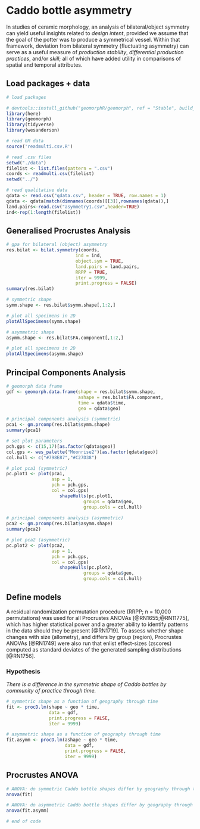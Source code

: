 # Caddo bottle asymmetry

In studies of ceramic morphology, an analysis of bilateral/object symmetry can yield useful insights related to _design intent_, provided we assume that the goal of the potter was to produce a symmetrical vessel. Within that framework, deviation from bilateral symmetry (fluctuating asymmetry) can serve as a useful measure of _production stability_, _differential production practices_, and/or _skill_; all of which have added utility in comparisons of spatial and temporal attributes.

## Load packages + data

```r
# load packages

# devtools::install_github("geomorphR/geomorph", ref = "Stable", build_vignettes = TRUE)
library(here)
library(geomorph)
library(tidyverse)
library(wesanderson)

# read GM data
source('readmulti.csv.R')

# read .csv files
setwd("./data")
filelist <- list.files(pattern = ".csv")
coords <- readmulti.csv(filelist)
setwd("../")

# read qualitative data
qdata <- read.csv("qdata.csv", header = TRUE, row.names = 1)
qdata <- qdata[match(dimnames(coords)[[3]],rownames(qdata)),]
land.pairs<-read.csv("asymmetry1.csv",header=TRUE)
ind<-rep(1:length(filelist))
```

## Generalised Procrustes Analysis

```r
# gpa for bilateral (object) asymmetry
res.bilat <- bilat.symmetry(coords,
                          ind = ind, 
                          object.sym = TRUE,
                          land.pairs = land.pairs,
                          RRPP = TRUE,
                          iter = 9999,
                          print.progress = FALSE)
summary(res.bilat)
```

```r
# symmetric shape
symm.shape <- res.bilat$symm.shape[,1:2,]

# plot all specimens in 2D
plotAllSpecimens(symm.shape)
```

```r
# asymmetric shape
asymm.shape <- res.bilat$FA.component[,1:2,]

# plot all specimens in 2D
plotAllSpecimens(asymm.shape)
```

## Principal Components Analysis

```r
# geomorph data frame
gdf <- geomorph.data.frame(shape = res.bilat$symm.shape, 
                           ashape = res.bilat$FA.component,
                           time = qdata$time,
                           geo = qdata$geo)

# principal components analysis (symmetric)
pca1 <- gm.prcomp(res.bilat$symm.shape)
summary(pca1)

# set plot parameters
pch.gps <- c(15,17)[as.factor(qdata$geo)]
col.gps <- wes_palette("Moonrise2")[as.factor(qdata$geo)]
col.hull <- c("#798E87","#C27D38")

# plot pca1 (symmetric)
pc.plot1 <- plot(pca1, 
                 asp = 1,
                 pch = pch.gps,
                 col = col.gps)
                    shapeHulls(pc.plot1, 
                             groups = qdata$geo,
                             group.cols = col.hull)
                    
# principal components analysis (asymmetric)
pca2 <- gm.prcomp(res.bilat$asymm.shape)
summary(pca2)

# plot pca2 (asymmetric)
pc.plot2 <- plot(pca2, 
                 asp = 1,
                 pch = pch.gps,
                 col = col.gps)
                    shapeHulls(pc.plot2, 
                             groups = qdata$geo,
                             group.cols = col.hull)
```

## Define models

A residual randomization permutation procedure (RRPP; n = 10,000 permutations) was used for all Procrustes ANOVAs [@RN1655;@RN11775], which has higher statistical power and a greater ability to identify patterns in the data should they be present [@RN1719]. To assess whether shape changes with size (allometry), and differs by group (region), Procrustes ANOVAs [@RN1749] were also run that enlist effect-sizes (zscores) computed as standard deviates of the generated sampling distributions [@RN1756]. 

### Hypothesis

_There is a difference in the symmetric shape of Caddo bottles by community of practice through time._

```r
# symmetric shape as a function of geography through time
fit <- procD.lm(shape ~ geo * time,
                data = gdf,
                print.progress = FALSE,
                iter = 9999)

# asymmetric shape as a function of geography through time
fit.asymm <- procD.lm(ashape ~ geo * time,
                      data = gdf,
                      print.progress = FALSE,
                      iter = 9999)
```

## Procrustes ANOVA

```r
# ANOVA: do symmetric Caddo bottle shapes differ by geography through time?
anova(fit)

# ANOVA: do asymmetric Caddo bottle shapes differ by geography through time?
anova(fit.asymm)

# end of code
```
